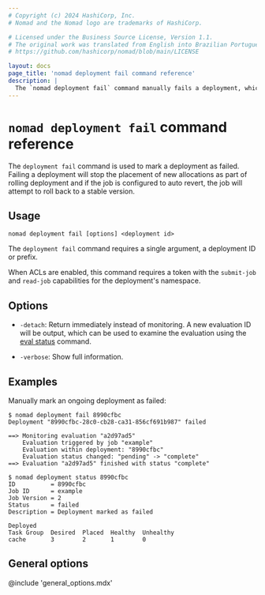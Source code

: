 ```yaml
---
# Copyright (c) 2024 HashiCorp, Inc.
# Nomad and the Nomad logo are trademarks of HashiCorp.

# Licensed under the Business Source License, Version 1.1.
# The original work was translated from English into Brazilian Portuguese.
# https://github.com/hashicorp/nomad/blob/main/LICENSE

layout: docs
page_title: 'nomad deployment fail command reference'
description: |
  The `nomad deployment fail` command manually fails a deployment, which stops the placement of new allocations.
---
```


# `nomad deployment fail` command reference

The `deployment fail` command is used to mark a deployment as failed. Failing a
deployment will stop the placement of new allocations as part of rolling
deployment and if the job is configured to auto revert, the job will attempt to
roll back to a stable version.

## Usage

```plaintext
nomad deployment fail [options] <deployment id>
```

The `deployment fail` command requires a single argument, a deployment ID or
prefix.

When ACLs are enabled, this command requires a token with the `submit-job`
and `read-job` capabilities for the deployment's namespace.

## Options

- `-detach`: Return immediately instead of monitoring. A new evaluation ID
  will be output, which can be used to examine the evaluation using the
  [eval status] command.

- `-verbose`: Show full information.

## Examples

Manually mark an ongoing deployment as failed:

```shell-session
$ nomad deployment fail 8990cfbc
Deployment "8990cfbc-28c0-cb28-ca31-856cf691b987" failed

==> Monitoring evaluation "a2d97ad5"
    Evaluation triggered by job "example"
    Evaluation within deployment: "8990cfbc"
    Evaluation status changed: "pending" -> "complete"
==> Evaluation "a2d97ad5" finished with status "complete"

$ nomad deployment status 8990cfbc
ID          = 8990cfbc
Job ID      = example
Job Version = 2
Status      = failed
Description = Deployment marked as failed

Deployed
Task Group  Desired  Placed  Healthy  Unhealthy
cache       3        2       1        0
```

## General options

@include 'general_options.mdx'

[eval status]: /nomad/docs/commands/eval/status
